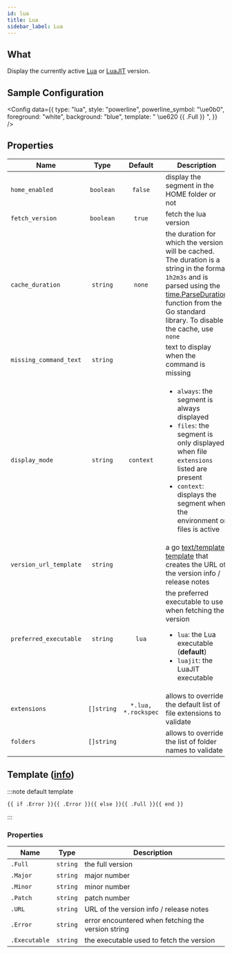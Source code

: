 ```yaml
---
id: lua
title: Lua
sidebar_label: Lua
---
```


## What

Display the currently active [Lua][lua] or [LuaJIT][luajit] version.

## Sample Configuration


<Config
  data={{
    type: "lua",
    style: "powerline",
    powerline_symbol: "\ue0b0",
    foreground: "white",
    background: "blue",
    template: " \ue620 {{ .Full }} ",
  }}
/>

## Properties

| Name                   |    Type    |       Default       | Description                                                                                                                                                                                                                          |
| ---------------------- | :--------: | :-----------------: | ------------------------------------------------------------------------------------------------------------------------------------------------------------------------------------------------------------------------------------ |
| `home_enabled`         | `boolean`  |       `false`       | display the segment in the HOME folder or not                                                                                                                                                                                        |
| `fetch_version`        | `boolean`  |       `true`        | fetch the lua version                                                                                                                                                                                                                |
| `cache_duration`       |  `string`  |       `none`        | the duration for which the version will be cached. The duration is a string in the format `1h2m3s` and is parsed using the [time.ParseDuration] function from the Go standard library. To disable the cache, use `none`              |
| `missing_command_text` |  `string`  |                     | text to display when the command is missing                                                                                                                                                                                          |
| `display_mode`         |  `string`  |      `context`      | <ul><li>`always`: the segment is always displayed</li><li>`files`: the segment is only displayed when file `extensions` listed are present</li><li>`context`: displays the segment when the environment or files is active</li></ul> |
| `version_url_template` |  `string`  |                     | a go [text/template][go-text-template] [template][templates] that creates the URL of the version info / release notes                                                                                                                |
| `preferred_executable` |  `string`  |        `lua`        | the preferred executable to use when fetching the version<ul><li>`lua`: the Lua executable (**default**)</li><li>`luajit`: the LuaJIT executable</li></ul>                                                                           |
| `extensions`           | `[]string` | `*.lua, *.rockspec` | allows to override the default list of file extensions to validate                                                                                                                                                                   |
| `folders`              | `[]string` |                     | allows to override the list of folder names to validate                                                                                                                                                                              |

## Template ([info][templates])

:::note default template

```template
{{ if .Error }}{{ .Error }}{{ else }}{{ .Full }}{{ end }}
```

:::

### Properties

| Name          | Type     | Description                                        |
| ------------- | -------- | -------------------------------------------------- |
| `.Full`       | `string` | the full version                                   |
| `.Major`      | `string` | major number                                       |
| `.Minor`      | `string` | minor number                                       |
| `.Patch`      | `string` | patch number                                       |
| `.URL`        | `string` | URL of the version info / release notes            |
| `.Error`      | `string` | error encountered when fetching the version string |
| `.Executable` | `string` | the executable used to fetch the version           |

[go-text-template]: https://golang.org/pkg/text/template/
[templates]: /docs/configuration/templates
[lua]: https://www.lua.org/
[luajit]: https://luajit.org/
[time.ParseDuration]: https://golang.org/pkg/time/#ParseDuration
